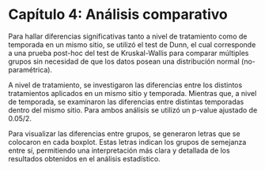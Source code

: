 # Capítulo 4: Análisis comparativo

Para hallar diferencias significativas tanto a nivel de tratamiento como de temporada en un mismo sitio, se utilizó el test de Dunn, el cual corresponde a una prueba post-hoc del test de Kruskal-Wallis para comparar múltiples grupos sin necesidad de que los datos posean una distribución normal (no-paramétrica).

A nivel de tratamiento, se investigaron las diferencias entre los distintos tratamientos aplicados en un mismo sitio y temporada. Mientras que, a nivel de temporada, se examinaron las diferencias entre distintas temporadas dentro del mismo sitio. Para ambos análisis se utilizó un p-value ajustado de 0.05/2.

Para visualizar las diferencias entre grupos, se generaron letras que se colocaron en cada boxplot. Estas letras indican los grupos de semejanza entre sí, permitiendo una interpretación más clara y detallada de los resultados obtenidos en el análisis estadístico.
